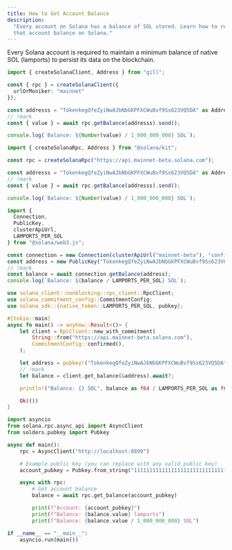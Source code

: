 ```yaml
---
title: How to Get Account Balance
description:
  "Every account on Solana has a balance of SOL stored. Learn how to retrieve
  that account balance on Solana."
---
```


Every Solana account is required to maintain a minimum balance of native SOL
(lamports) to persist its data on the blockchain.

<CodeTabs storage="cookbook" flags="r">

```ts !! title="Gill"
import { createSolanaClient, Address } from "gill";

const { rpc } = createSolanaClient({
  urlOrMoniker: "mainnet"
});

const addresss = "TokenkegQfeZyiNwAJbNbGKPFXCWuBvf9Ss623VQ5DA" as Address;
// !mark
const { value } = await rpc.getBalance(addresss).send();

console.log(`Balance: ${Number(value) / 1_000_000_000} SOL`);
```

```ts !! title="Kit"
import { createSolanaRpc, Address } from "@solana/kit";

const rpc = createSolanaRpc("https://api.mainnet-beta.solana.com");

const addresss = "TokenkegQfeZyiNwAJbNbGKPFXCWuBvf9Ss623VQ5DA" as Address;
// !mark
const { value } = await rpc.getBalance(addresss).send();

console.log(`Balance: ${Number(value) / 1_000_000_000} SOL`);
```

```ts !! title="Legacy"
import {
  Connection,
  PublicKey,
  clusterApiUrl,
  LAMPORTS_PER_SOL
} from "@solana/web3.js";

const connection = new Connection(clusterApiUrl("mainnet-beta"), "confirmed");
const address = new PublicKey("TokenkegQfeZyiNwAJbNbGKPFXCWuBvf9Ss623VQ5DA");
// !mark
const balance = await connection.getBalance(address);
console.log(`Balance: ${balance / LAMPORTS_PER_SOL} SOL`);
```

```rs !! title="Rust"
use solana_client::nonblocking::rpc_client::RpcClient;
use solana_commitment_config::CommitmentConfig;
use solana_sdk::{native_token::LAMPORTS_PER_SOL, pubkey};

#[tokio::main]
async fn main() -> anyhow::Result<()> {
    let client = RpcClient::new_with_commitment(
        String::from("https://api.mainnet-beta.solana.com"),
        CommitmentConfig::confirmed(),
    );

    let address = pubkey!("TokenkegQfeZyiNwAJbNbGKPFXCWuBvf9Ss623VQ5DA");
    // !mark
    let balance = client.get_balance(&address).await?;

    println!("Balance: {} SOL", balance as f64 / LAMPORTS_PER_SOL as f64);

    Ok(())
}
```

```py !! title="Python"
import asyncio
from solana.rpc.async_api import AsyncClient
from solders.pubkey import Pubkey

async def main():
    rpc = AsyncClient("http://localhost:8899")

    # Example public key (you can replace with any valid public key)
    account_pubkey = Pubkey.from_string("11111111111111111111111111111111")

    async with rpc:
        # Get account balance
        balance = await rpc.get_balance(account_pubkey)

        print(f"Account: {account_pubkey}")
        print(f"Balance: {balance.value} lamports")
        print(f"Balance: {balance.value / 1_000_000_000} SOL")

if __name__ == "__main__":
    asyncio.run(main())
```

</CodeTabs>
